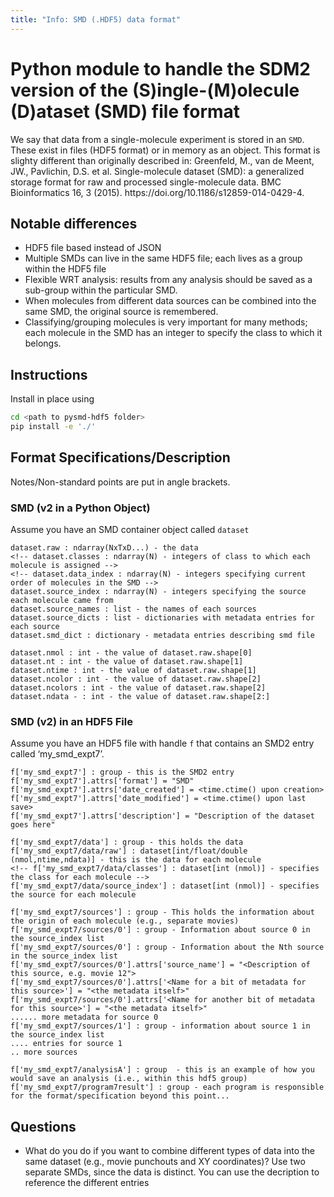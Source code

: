 ```yaml
---
title: "Info: SMD (.HDF5) data format"
---
```

# Python module to handle the SDM2 version of the (S)ingle-(M)olecule (D)ataset (SMD) file format
We say that data from a single-molecule experiment is stored in an `SMD`. These exist in files (HDF5 format) or in memory as an object. This format is slighty different than originally described in: Greenfeld, M., van de Meent, JW., Pavlichin, D.S. et al. Single-molecule dataset (SMD): a generalized storage format for raw and processed single-molecule data. BMC Bioinformatics 16, 3 (2015). https://doi.org/10.1186/s12859-014-0429-4.

## Notable differences
* HDF5 file based instead of JSON
* Multiple SMDs can live in the same HDF5 file; each lives as a group within the HDF5 file
* Flexible WRT analysis: results from any analysis should be saved as a sub-group within the particular SMD.
* When molecules from different data sources can be combined into the same SMD, the original source is remembered.
* Classifying/grouping molecules is very important for many methods; each molecule in the SMD has an integer to specify the class to which it belongs.

## Instructions
Install in place using
```bash
cd <path to pysmd-hdf5 folder>
pip install -e './'
```

## Format Specifications/Description
Notes/Non-standard points are put in angle brackets.

### SMD (v2 in a Python Object)
Assume you have an SMD container object called `dataset`

```
dataset.raw : ndarray(NxTxD...) - the data
<!-- dataset.classes : ndarray(N) - integers of class to which each molecule is assigned -->
<!-- dataset.data_index : ndarray(N) - integers specifying current order of molecules in the SMD -->
dataset.source_index : ndarray(N) - integers specifying the source each molecule came from
dataset.source_names : list - the names of each sources
dataset.source_dicts : list - dictionaries with metadata entries for each source
dataset.smd_dict : dictionary - metadata entries describing smd file

dataset.nmol : int - the value of dataset.raw.shape[0]
dataset.nt : int - the value of dataset.raw.shape[1]
dataset.ntime : int - the value of dataset.raw.shape[1]
dataset.ncolor : int - the value of dataset.raw.shape[2]
dataset.ncolors : int - the value of dataset.raw.shape[2]
dataset.ndata - : int - the value of dataset.raw.shape[2:]
```

### SMD (v2) in an HDF5 File
Assume you have an HDF5 file with handle `f` that contains an SMD2 entry called 'my_smd_expt7'.

```
f['my_smd_expt7'] : group - this is the SMD2 entry
f['my_smd_expt7'].attrs['format'] = "SMD"
f['my_smd_expt7'].attrs['date_created'] = <time.ctime() upon creation>
f['my_smd_expt7'].attrs['date_modified'] = <time.ctime() upon last save>
f['my_smd_expt7'].attrs['description'] = "Description of the dataset goes here"

f['my_smd_expt7/data'] : group - this holds the data
f['my_smd_expt7/data/raw'] : dataset[int/float/double (nmol,ntime,ndata)] - this is the data for each molecule
<!-- f['my_smd_expt7/data/classes'] : dataset[int (nmol)] - specifies the class for each molecule -->
f['my_smd_expt7/data/source_index'] : dataset[int (nmol)] - specifies the source for each molecule

f['my_smd_expt7/sources'] : group - This holds the information about the origin of each molecule (e.g., separate movies)
f['my_smd_expt7/sources/0'] : group - Information about source 0 in the source_index list
f['my_smd_expt7/sources/0'] : group - Information about the Nth source in the source_index list
f['my_smd_expt7/sources/0'].attrs['source_name'] = "<Description of this source, e.g. movie 12">
f['my_smd_expt7/sources/0'].attrs['<Name for a bit of metadata for this source>'] = "<the metadata itself>"
f['my_smd_expt7/sources/0'].attrs['<Name for another bit of metadata for this source>'] = "<the metadata itself>"
...... more metadata for source 0
f['my_smd_expt7/sources/1'] : group - information about source 1 in the source_index list
.... entries for source 1
.. more sources

f['my_smd_expt7/analysisA'] : group  - this is an example of how you would save an analysis (i.e., within this hdf5 group)
f['my_smd_expt7/program7result'] : group - each program is responsible for the format/specification beyond this point...
```

## Questions
* What do you do if you want to combine different types of data into the same dataset (e.g., movie punchouts and XY coordinates)?
Use two separate SMDs, since the data is distinct. You can use the decription to reference the different entries
